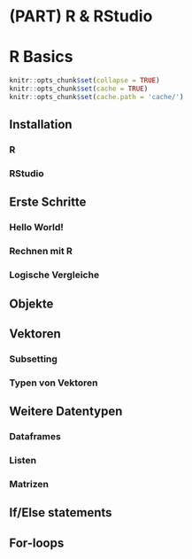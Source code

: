 # (PART) R & RStudio {-}

# R Basics {#R1}

``` r
knitr::opts_chunk$set(collapse = TRUE)
knitr::opts_chunk$set(cache = TRUE)
knitr::opts_chunk$set(cache.path = 'cache/')
```

## Installation

### R

### RStudio

## Erste Schritte

### Hello World!

### Rechnen mit R

### Logische Vergleiche

## Objekte

## Vektoren

### Subsetting

### Typen von Vektoren

## Weitere Datentypen

### Dataframes

### Listen

### Matrizen

## If/Else statements

## For-loops